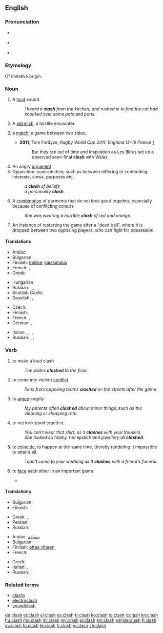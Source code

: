{{wikipedia}}
==English==

===Pronunciation===
* {{a|UK}} {{IPA|/ˈklɑːʃ/}}
* {{a|UK}} {{IPA|/ˈklæʃ/}}
* {{rhymes|æʃ}}

===Etymology===
Of imitative origin.

===Noun===
{{en-noun|es}}

# {{onomatopoeia}} A [[loud]] sound.
#: ''I heard a '''clash''' from the kitchen, and rushed in to find the cat had knocked over some pots and pans.''
# {{military}} A [[skirmish]], a hostile encounter.
# {{sports}} a [[match]]; a game between two sides.
#* '''2011''', Tom Fordyce, ''Rugby World Cup 2011: England 12-19 France'' [http://news.bbc.co.uk/sport1/hi/rugby_union/15210221.stm]
#*: But they ran out of time and inspiration as Les Bleus set up a deserved semi-final '''clash''' with Wales.
# An angry [[argument]]
# Opposition; contradiction; such as between differing or contending interests, views, purposes etc.
#: ''a '''clash''' of beliefs''
#: ''a personality '''clash'''''
# A [[combination]] of garments that do not look good together, especially because of conflicting colours.
#: ''She was wearing a horrible '''clash''' of red and orange.''
# {{hurling}} An instance of restarting the game after a "dead ball", where it is dropped between two opposing players, who can fight for possession.

====Translations====
{{trans-top|loud sound}}
* Arabic: {{t-|ar|تصادم}}
* Bulgarian: {{t+|bg|трясък|m}}
* Finnish: [[kalske]], [[kalskahdus]]
* French: {{t+|fr|fracas}}, {{t+|fr|cliquetis}}
* Greek: {{t+|el|κλαγγή|f|tr=klagi}}
{{trans-mid}}
* Hungarian: {{t+|hu|csattanás}}
* Russian: {{t+|ru|лязг|m|tr=ljazg}}, {{t+|ru|громыхание|n|tr=gromyxánije}}, {{t+|ru|гул|m|tr=gul|sc=Cyrl}}, {{t+|ru|грохот|m|tr=gróxot|sc=Cyrl}}
* Scottish Gaelic: {{t-|gd|gliong|m}}
* Swedish: {{t+|sv|skräll}}, {{t+|sv|smäll}}
{{trans-bottom}}

{{trans-top|skirmish}}
* Czech: {{t+|cs|střet|m}}
* Finnish: {{t-|fi|yhteenotto}}
* French: {{t+|fr|échauffourée|f}}, {{t+|fr|escarmouche|f}}
* German: {{t+|de|Zusammenstoß|m}}, {{t+|de|Auseinandersetzung|f}}
{{trans-mid}}
* Italian: {{t+|it|scontro|m}}, {{t+|it|schermaglia|f}}, {{t-|it|baruffa|f}}, {{t+|it|zuffa|f}}
* Russian: {{t+|ru|столкновение|n|tr=stolknovénije|sc=Cyrl}}, {{t+|ru|стычка|f|tr=stýčka|sc=Cyrl}}, {{t+|ru|разборка|f|tr=razbórka|sc=Cyrl}} {{qualifier|slang}}
{{trans-bottom}}

===Verb===
{{en-verb|clash|es}}

# to make a loud clash
#: ''The plates '''clashed''' to the floor.''
# to come into violent [[conflict]]
#: ''Fans from opposing teams '''clashed''' on the streets after the game.''
# {{intransitive}} to [[argue]] angrily
#: ''My parents often '''clashed''' about minor things, such as the cleaning or shopping rota.''
# {{intransitive|of clothes}} to not look good together.
#: ''You can't wear that shirt, as it '''clashes''' with your trousers.''
#: ''She looked so trashy, her lipstick and jewellery all '''clashed'''.''
# {{intransitive|of events}} to [[coincide]], to happen at the same time, thereby rendering it impossible to attend all.
#: ''I can't come to your wedding as it '''clashes''' with a friend's funeral.''
# {{intransitive|in games or sports}} to [[face]] each other in an important game.
#* {{quote-news
|year=2008
|date=June 27
|author=
|title=Jones confirms Calzaghe showdown
|work=BBC Sport
|url=http://news.bbc.co.uk/sport2/hi/boxing/7476878.stm
|page=
|passage=The veteran American legend claims he and Welsh two-weight world champion Calzaghe will '''clash''' on 20 September, probably at The MGM Grand in Las Vegas. }}

====Translations====
{{trans-top|clash}}
* Bulgarian: {{t+|bg|тряскам}}
* Finnish: {{t-|fi|kalskahtaa}}
{{trans-mid}}
* Greek: {{t-|el|κλαγγάζω|tr=klagazo}},  {{t+|el|βροντώ|tr=vronto}}
* Persian: {{t|fa|برخورد|sc=fa-Arab}}
* Russian: {{t+|ru|греметь|tr=gremétʹ|sc=Cyrl}}, {{t+|ru|грохотать|tr=groxotátʹ|sc=Cyrl}}
{{trans-bottom}}

{{trans-top|conflict}}
* Arabic: [[يتصادم]]
* Bulgarian: {{t-|bg|сблъсквам се}}
* Finnish: [[ottaa yhteen]]
* French: {{t+|fr|s'affronter}}
{{trans-mid}}
* Greek: {{t+|el|συγκρούομαι|tr=sinkruome}}
* Italian: {{t+|it|cozzare}}, {{t-|it|scontrarsi}}
* Russian: {{t+|ru|сталкиваться|tr=stálkivatʹsja|sc=Cyrl}}, {{t+|ru|конфликтовать|tr=konfliktovátʹ|sc=Cyrl}}
{{trans-bottom}}

===Related terms===
* [[clashy]]
* [[electroclash]]
* [[soundclash]]

[[de:clash]]
[[et:clash]]
[[el:clash]]
[[es:clash]]
[[fr:clash]]
[[ko:clash]]
[[io:clash]]
[[it:clash]]
[[kn:clash]]
[[hu:clash]]
[[mg:clash]]
[[ml:clash]]
[[my:clash]]
[[pl:clash]]
[[sm:clash]]
[[simple:clash]]
[[fi:clash]]
[[sv:clash]]
[[ta:clash]]
[[te:clash]]
[[tr:clash]]
[[vi:clash]]
[[zh:clash]]